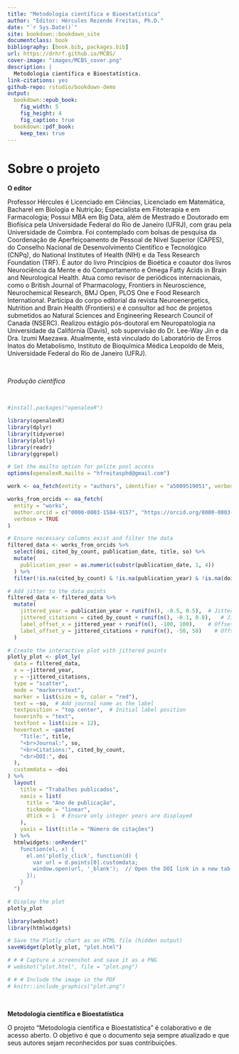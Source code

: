 ```yaml
---
title: "Metodologia científica e Bioestatística"
author: "Editor: Hércules Rezende Freitas, Ph.D."
date: "`r Sys.Date()`"
site: bookdown::bookdown_site
documentclass: book
bibliography: [book.bib, packages.bib]
url: https://drhrf.github.io/MCBS/
cover-image: "images/MCBS_cover.png"
description: |
  Metodologia científica e Bioestatística.
link-citations: yes
github-repo: rstudio/bookdown-demo
output:
  bookdown::epub_book:
    fig_width: 5
    fig_height: 4
    fig_caption: true
  bookdown::pdf_book:
    keep_tex: true
---
```


# Sobre o projeto

**O editor**

Professor Hércules é Licenciado em Ciências, Licenciado em Matemática, Bacharel em Biologia e Nutrição; Especialista em Fitoterapia e em Farmacologia; Possui MBA em Big Data, além de Mestrado e Doutorado em Biofísica pela Universidade Federal do Rio de Janeiro (UFRJ), com grau pela Universidade de Coimbra. Foi contemplado com bolsas de pesquisa da Coordenação de Aperfeiçoamento de Pessoal de Nível Superior (CAPES), do Conselho Nacional de Desenvolvimento Científico e Tecnológico (CNPq), do National Institutes of Health (NIH) e da Tess Research Foundation (TRF). É autor do livro Princípios de Bioética e coautor dos livros Neurociência da Mente e do Comportamento e Omega Fatty Acids in Brain and Neurological Health. Atua como revisor de periódicos internacionais, como o British Journal of Pharmacology, Frontiers in Neuroscience, Neurochemical Research, BMJ Open, PLOS One e Food Research International. Participa do corpo editorial da revista Neuroenergetics, Nutrition and Brain Health (Frontiers) e é consultor ad hoc de projetos submetidos ao Natural Sciences and Engineering Research Council of Canada (NSERC). Realizou estágio pós-doutoral em Neuropatologia na Universidade da Califórnia (Davis), sob supervisão do Dr. Lee-Way Jin e da Dra. Izumi Maezawa. Atualmente, está vinculado do Laboratório de Erros Inatos do Metabolismo, Instituto de Bioquímica Médica Leopoldo de Meis, Universidade Federal do Rio de Janeiro (UFRJ).

<br />

*Produção científica*

<br />

```r

#install.packages("openalexR")

library(openalexR)
library(dplyr)
library(tidyverse)
library(plotly)
library(readr)
library(ggrepel)

# Set the mailto option for polite pool access
options(openalexR.mailto = "hfreitasphd@gmail.com")

work <- oa_fetch(entity = "authors", identifier = "a5009519051", verbose = TRUE)

works_from_orcids <- oa_fetch(
  entity = "works",
  author.orcid = c("0000-0003-1584-9157", "https://orcid.org/0000-0003-1584-9157"),
  verbose = TRUE
)

# Ensure necessary columns exist and filter the data
filtered_data <- works_from_orcids %>%
  select(doi, cited_by_count, publication_date, title, so) %>%
  mutate(
    publication_year = as.numeric(substr(publication_date, 1, 4))
  ) %>%
  filter(!is.na(cited_by_count) & !is.na(publication_year) & !is.na(doi) & !is.na(title) & !is.na(so))

# Add jitter to the data points
filtered_data <- filtered_data %>%
  mutate(
    jittered_year = publication_year + runif(n(), -0.5, 0.5),  # Jitter for x-axis
    jittered_citations = cited_by_count + runif(n(), -0.1, 0.8),   # Jitter for y-axis
    label_offset_x = jittered_year + runif(n(), -100, 100),    # Offset labels near jittered x
    label_offset_y = jittered_citations + runif(n(), -50, 50)    # Offset labels near jittered y
  )

# Create the interactive plot with jittered points
plotly_plot <- plot_ly(
  data = filtered_data,
  x = ~jittered_year,
  y = ~jittered_citations,
  type = "scatter",
  mode = "markers+text",
  marker = list(size = 9, color = "red"),
  text = ~so,  # Add journal name as the label
  textposition = "top center",  # Initial label position
  hoverinfo = "text",
  textfont = list(size = 12),
  hovertext = ~paste(
    "Title:", title,
    "<br>Journal:", so,
    "<br>Citations:", cited_by_count,
    "<br>DOI:", doi
  ),
  customdata = ~doi
) %>%
  layout(
    title = "Trabalhos publicados",
    xaxis = list(
      title = "Ano de publicação",
      tickmode = "linear",
      dtick = 1  # Ensure only integer years are displayed
    ),
    yaxis = list(title = "Número de citações")
  ) %>%
  htmlwidgets::onRender("
    function(el, x) {
      el.on('plotly_click', function(d) {
        var url = d.points[0].customdata;
        window.open(url, '_blank');  // Open the DOI link in a new tab
      });
    }
  ")

# Display the plot
plotly_plot

```

```r

library(webshot)
library(htmlwidgets)

# Save the Plotly chart as an HTML file (hidden output)
saveWidget(plotly_plot, "plot.html")

# # # Capture a screenshot and save it as a PNG
# webshot("plot.html", file = "plot.png")

# # # Include the image in the PDF
# knitr::include_graphics("plot.png")
```

<br />

**Metodologia científica e Bioestatística**

O projeto "Metodologia científica e Bioestatística" é colaborativo e de acesso aberto. O objetivo é que o documento seja sempre atualizado e que seus autores sejam reconhecidos por suas contribuições.
